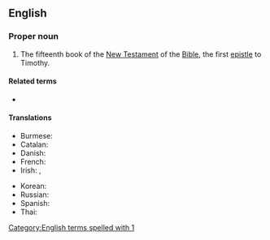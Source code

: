 ==English==

===Proper noun===
{{en-proper noun}}

{{book of the Bible|Timothy}}
# {{lb|en|biblical}} The fifteenth book of the [[New Testament]] of the [[Bible]], the first [[epistle]] to Timothy.
#: {{syn|en|1 Tim.|q1=abbreviation}}

====Related terms====
* {{l|en|2 Timothy}}

====Translations====
{{trans-top|book of the New Testament}}
* Burmese: {{t|my|တိမောသေ​ဩဝါဒစာ​ပဋ္ဌမစောင်}}
* Catalan: {{t|ca|1 Timoteu}}
* Danish: {{t|da|Første Timotheusbrev|n}}
* French: {{t|fr|1 Timothée}}
* Irish: {{t|ga|Céad Litir Naomh Pól chuig Tiomóid|f}}, {{t|ga|1 Tiomóid|m}}
{{trans-mid}}
* Korean: {{t|ko|디모데전서|tr=Dimodae jeonseo}} {{qualifier|Protestant}}
* Russian: {{t|ru|Пе́рвое посла́ние к Тимофе́ю|n}}
* Spanish: {{t|es|1 Timoteo|m}}
* Thai: {{t|th|๑ ทิโมธี}}
{{trans-bottom}}

[[Category:English terms spelled with 1]]